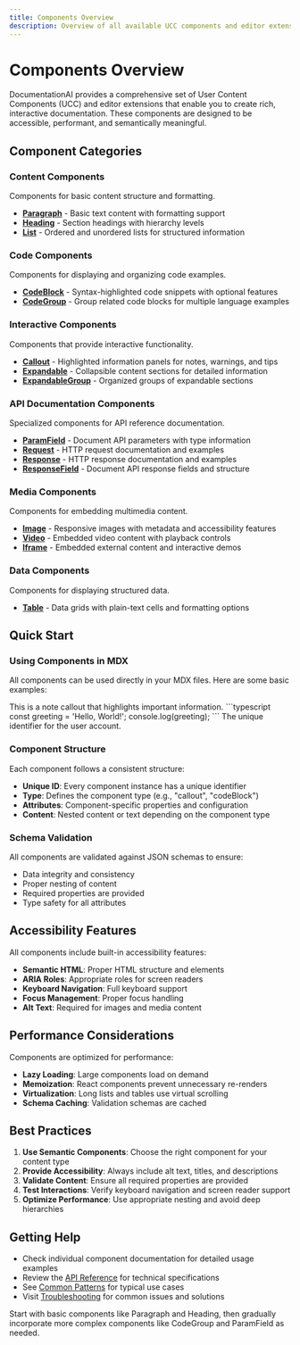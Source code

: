 ```yaml
---
title: Components Overview
description: Overview of all available UCC components and editor extensions for creating rich documentation
---
```


# Components Overview

DocumentationAI provides a comprehensive set of User Content Components (UCC) and editor extensions that enable you to create rich, interactive documentation. These components are designed to be accessible, performant, and semantically meaningful.

## Component Categories

### Content Components
Components for basic content structure and formatting.

- **[Paragraph](/components/paragraph)** - Basic text content with formatting support
- **[Heading](/components/heading)** - Section headings with hierarchy levels
- **[List](/components/list)** - Ordered and unordered lists for structured information

### Code Components
Components for displaying and organizing code examples.

- **[CodeBlock](/components/codeblock)** - Syntax-highlighted code snippets with optional features
- **[CodeGroup](/components/codegroup)** - Group related code blocks for multiple language examples

### Interactive Components
Components that provide interactive functionality.

- **[Callout](/components/callout)** - Highlighted information panels for notes, warnings, and tips
- **[Expandable](/components/expandable)** - Collapsible content sections for detailed information
- **[ExpandableGroup](/components/expandablegroup)** - Organized groups of expandable sections

### API Documentation Components
Specialized components for API reference documentation.

- **[ParamField](/components/paramfield)** - Document API parameters with type information
- **[Request](/components/request)** - HTTP request documentation and examples
- **[Response](/components/response)** - HTTP response documentation and examples
- **[ResponseField](/components/responsefield)** - Document API response fields and structure

### Media Components
Components for embedding multimedia content.

- **[Image](/components/image)** - Responsive images with metadata and accessibility features
- **[Video](/components/video)** - Embedded video content with playback controls
- **[Iframe](/components/iframe)** - Embedded external content and interactive demos

### Data Components
Components for displaying structured data.

- **[Table](/components/table)** - Data grids with plain-text cells and formatting options

## Quick Start

### Using Components in MDX

All components can be used directly in your MDX files. Here are some basic examples:

<Callout kind="note">
This is a note callout that highlights important information.
</Callout>

<CodeBlock language="typescript" filename="example.ts">
```typescript
const greeting = 'Hello, World!';
console.log(greeting);
```
</CodeBlock>

<ParamField path="userId" paramType="string" required={true}>
The unique identifier for the user account.
</ParamField>

### Component Structure

Each component follows a consistent structure:

- **Unique ID**: Every component instance has a unique identifier
- **Type**: Defines the component type (e.g., "callout", "codeBlock")
- **Attributes**: Component-specific properties and configuration
- **Content**: Nested content or text depending on the component type

### Schema Validation

All components are validated against JSON schemas to ensure:
- Data integrity and consistency
- Proper nesting of content
- Required properties are provided
- Type safety for all attributes

## Accessibility Features

All components include built-in accessibility features:

- **Semantic HTML**: Proper HTML structure and elements
- **ARIA Roles**: Appropriate roles for screen readers
- **Keyboard Navigation**: Full keyboard support
- **Focus Management**: Proper focus handling
- **Alt Text**: Required for images and media content

## Performance Considerations

Components are optimized for performance:

- **Lazy Loading**: Large components load on demand
- **Memoization**: React components prevent unnecessary re-renders
- **Virtualization**: Long lists and tables use virtual scrolling
- **Schema Caching**: Validation schemas are cached

## Best Practices

1. **Use Semantic Components**: Choose the right component for your content type
2. **Provide Accessibility**: Always include alt text, titles, and descriptions
3. **Validate Content**: Ensure all required properties are provided
4. **Test Interactions**: Verify keyboard navigation and screen reader support
5. **Optimize Performance**: Use appropriate nesting and avoid deep hierarchies

## Getting Help

- Check individual component documentation for detailed usage examples
- Review the [API Reference](/api-reference) for technical specifications
- See [Common Patterns](/common-patterns) for typical use cases
- Visit [Troubleshooting](/troubleshooting) for common issues and solutions

<Callout kind="tip">
Start with basic components like Paragraph and Heading, then gradually incorporate more complex components like CodeGroup and ParamField as needed.
</Callout>
